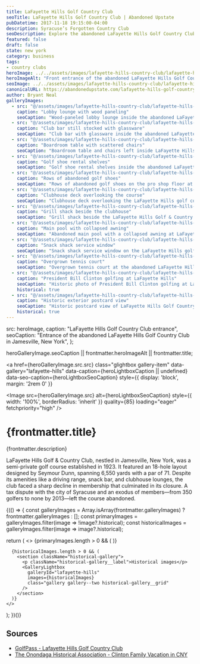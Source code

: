 ```yaml
---
title: LaFayette Hills Golf Country Club
seoTitle: LaFayette Hills Golf Country Club | Abandoned Upstate
pubDatetime: 2017-11-18 19:15:00-04:00
description: Syracuse’s Forgotten Country Club
seoDescription: Explore the abandoned LaFayette Hills Golf Country Club south of Syracuse, New York, complete with empty clubhouses, tennis courts, and a drained pool.
featured: false
draft: false
state: new york
category: business
tags:
- country clubs
heroImage: ../../assets/images/lafayette-hills-country-club/lafayette-hills-golf-country-club-exterior-entrance.jpg
heroImageAlt: "Front entrance of the abandoned LaFayette Hills Golf Country Club"
seoImage: ../../assets/images/lafayette-hills-country-club/lafayette-hills-golf-country-club-interior-golf-shoe-rental.jpg
canonicalURL: https://abandonedupstate.com/lafayette-hills-golf-country-club/
author: Bryant Neal
galleryImages:
  - src: "@/assets/images/lafayette-hills-country-club/lafayette-hills-golf-country-club-interior-lobby.jpg"
    caption: "Lobby lounge with wood paneling"
    seoCaption: "Wood-paneled lobby lounge inside the abandoned LaFayette Hills Golf Country Club"
  - src: "@/assets/images/lafayette-hills-country-club/lafayette-hills-golf-country-club-interior-bar.jpg"
    caption: "Club bar still stocked with glassware"
    seoCaption: "Club bar with glassware inside the abandoned LaFayette Hills Golf Country Club"
  - src: "@/assets/images/lafayette-hills-country-club/lafayette-hills-golf-country-club-interior-boardroom.jpg"
    caption: "Boardroom table with scattered chairs"
    seoCaption: "Boardroom table and chairs left inside LaFayette Hills Golf Country Club"
  - src: "@/assets/images/lafayette-hills-country-club/lafayette-hills-golf-country-club-interior-golf-shoe-rental.jpg"
    caption: "Golf shoe rental shelves"
    seoCaption: "Golf shoe rental shelves inside the abandoned LaFayette Hills Golf Country Club"
  - src: "@/assets/images/lafayette-hills-country-club/lafayette-hills-golf-country-club-interior-golf-shoes.jpg"
    caption: "Rows of abandoned golf shoes"
    seoCaption: "Rows of abandoned golf shoes on the pro shop floor at LaFayette Hills"
  - src: "@/assets/images/lafayette-hills-country-club/lafayette-hills-golf-country-club-exterior-deck.jpg"
    caption: "Clubhouse deck overlooking the course"
    seoCaption: "Clubhouse deck overlooking the LaFayette Hills golf course"
  - src: "@/assets/images/lafayette-hills-country-club/lafayette-hills-golf-country-club-exterior-grill-shack.jpg"
    caption: "Grill shack beside the clubhouse"
    seoCaption: "Grill shack beside the LaFayette Hills Golf & Country Club clubhouse"
  - src: "@/assets/images/lafayette-hills-country-club/lafayette-hills-golf-country-club-exterior-pool.jpg"
    caption: "Main pool with collapsed awning"
    seoCaption: "Abandoned main pool with a collapsed awning at LaFayette Hills"
  - src: "@/assets/images/lafayette-hills-country-club/lafayette-hills-golf-country-club-exterior-snack-shack.jpg"
    caption: "Snack shack service window"
    seoCaption: "Snack shack service window on the LaFayette Hills golf course"
  - src: "@/assets/images/lafayette-hills-country-club/lafayette-hills-golf-country-club-exterior-tennis-court.jpg"
    caption: "Overgrown tennis court"
    seoCaption: "Overgrown tennis court at the abandoned LaFayette Hills Golf Country Club"
  - src: "@/assets/images/lafayette-hills-country-club/lafayette-hills-golf-country-club-historical-bill-clinton.jpg"
    caption: "President Bill Clinton golfing at LaFayette Hills"
    seoCaption: "Historic photo of President Bill Clinton golfing at LaFayette Hills Golf Country Club"
    historical: true
  - src: "@/assets/images/lafayette-hills-country-club/lafayette-hills-golf-country-club-historical-exterior.jpg"
    caption: "Historic exterior postcard view"
    seoCaption: "Historic postcard view of LaFayette Hills Golf Country Club"
    historical: true
---
```




  src: heroImage,
  caption: "LaFayette Hills Golf Country Club entrance",
  seoCaption: "Entrance of the abandoned LaFayette Hills Golf Country Club in Jamesville, New York",
};

  heroGalleryImage.seoCaption || frontmatter.heroImageAlt || frontmatter.title;

<a
  href={heroGalleryImage.src.src}
  class="glightbox gallery-item"
  data-gallery="lafayette-hills"
  data-caption={heroLightboxCaption || undefined}
  data-seo-caption={heroLightboxSeoCaption}
  style={{ display: 'block', margin: '2rem 0' }}
>
  <Image
    src={heroGalleryImage.src}
    alt={heroLightboxSeoCaption}
    style={{ width: '100%', borderRadius: 'inherit' }}
    quality={85}
    loading="eager"
    fetchpriority="high"
  />
</a>

<div class="my-4"></div>

# {frontmatter.title}
<p className="post-tagline" style={{ color: '#b9975c' }}>{frontmatter.description}</p>

LaFayette Hills Golf & Country Club, nestled in Jamesville, New York, was a semi-private golf course established in 1923. It featured an 18-hole layout designed by Seymour Dunn, spanning 6,550 yards with a par of 71. Despite its amenities like a driving range, snack bar, and clubhouse lounges, the club faced a sharp decline in membership that culminated in its closure. A tax dispute with the city of Syracuse and an exodus of members—from 350 golfers to none by 2013—left the course abandoned.

<div class="my-12"></div>

{(() => {
  const galleryImages = Array.isArray(frontmatter.galleryImages)
    ? frontmatter.galleryImages
    : [];
  const primaryImages = galleryImages.filter(image => !image?.historical);
  const historicalImages = galleryImages.filter(image => image?.historical);

  return (
    <>
      {primaryImages.length > 0 && (
        <GalleryLightbox
          galleryId="lafayette-hills"
          images={primaryImages}
        />
      )}

      {historicalImages.length > 0 && (
        <section className="historical-gallery">
          <p className="historical-gallery__label">Historical images</p>
          <GalleryLightbox
            galleryId="lafayette-hills"
            images={historicalImages}
            class="gallery gallery--two historical-gallery__grid"
          />
        </section>
      )}
    </>
  );
})()}

## Sources

- [GolfPass - Lafayette Hills Golf Country Club](https://www.golfpass.com/travel-advisor/courses/9453-lafayette-hills-golf-country-club)
- [The Onondaga Historical Association - Clinton Family Vacation in CNY](https://www.cnyhistory.org/2015/08/clinton-family-vacation-cny/#:~:text=On%20Tuesday%2C%20the%20President%20played,left%20on%20Air%20Force%20One.)
